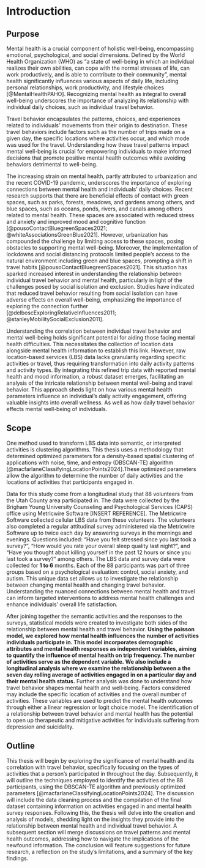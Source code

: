 # Introduction

## Purpose

Mental health is a crucial component of holistic well-being, encompassing emotional, psychological, and social dimensions. Defined by the World Health Organization (WHO) as “a state of well-being in which an individual realizes their own abilities, can cope with the normal stresses of life, can work productively, and is able to contribute to their community”, mental health significantly influences various aspects of daily life, including personal relationships, work productivity, and lifestyle choices [@MentalHealthPAHO]. Recognizing mental health as integral to overall well-being underscores the importance of analyzing its relationship with individual daily choices, such as individual travel behavior.

Travel behavior encapsulates the patterns, choices, and experiences related to individuals' movements from their origin to destination. These travel behaviors include factors such as the number of trips made on a given day, the specific locations where activities occur, and which mode was used for the travel. Understanding how these travel patterns impact mental well-being is crucial for empowering individuals to make informed decisions that promote positive mental health outcomes while avoiding behaviors detrimental to well-being.

The increasing strain on mental health, partly attributed to urbanization and the recent COVID-19 pandemic, underscores the importance of exploring connections between mental health and individuals' daily choices. Recent research supports that there are beneficial effects of contact with green spaces, such as parks, forests, meadows, and gardens among others, and blue spaces, such as oceans, ponds, rivers, and canals among others related to mental health. These spaces are associated with reduced stress and anxiety and improved mood and cognitive function [@pousoContactBluegreenSpaces2021; @whiteAssociationsGreenBlue2021]. However, urbanization has compounded the challenge by limiting access to these spaces, posing obstacles to supporting mental well-being. Moreover, the implementation of lockdowns and social distancing protocols limited people's access to the natural environment including green and blue spaces, prompting a shift in travel habits [@pousoContactBluegreenSpaces2021]. This situation has sparked increased interest in understanding the relationship between individual travel behavior and mental health, particularly in light of the challenges posed by social isolation and exclusion. Studies have indicated that reduced travel behavior resulting from social isolation can have adverse effects on overall well-being, emphasizing the importance of exploring the connection further [@delboscExploringRelativeInfluences2011; @stanleyMobilitySocialExclusion2011].

Understanding the correlation between individual travel behavior and mental well-being holds significant potential for aiding those facing mental health difficulties. This necessitates the collection of location data alongside mental health information to establish this link. However, raw location-based services (LBS) data lacks granularity regarding specific activities or travel, thus requiring transformation into daily activity patterns and activity types. By integrating this refined trip data with reported mental health and mood information, a robust dataset emerges, facilitating an analysis of the intricate relationship between mental well-being and travel behavior. This approach sheds light on how various mental health parameters influence an individual's daily activity engagement, offering valuable insights into overall wellness. As well as how daily travel behavior effects mental well-being of individuals.

## Scope

One method used to transform LBS data into semantic, or interpreted activities is clustering algorithms. This thesis uses a methodology that determined optimized parameters for a density-based spatial clustering of applications with noise, time, and entropy (DBSCAN-TE) algorithm [@macfarlaneClassifyingLocationPoints2024].These optimized parameters allow the algorithm to determine the number of daily activities and the locations of activities that participants engaged in.

Data for this study come from a longitudinal study that 88 volunteers from the Utah County area participated in. The data were collected by the Brigham Young University Counseling and Psychological Services (CAPS) office using Metricwire Software \[INSERT REFERENCE\]. The Metricwire Software collected cellular LBS data from these volunteers. The volunteers also completed a regular attitudinal survey administered via the Metricwire Software up to twice each day by answering surveys in the mornings and evenings. Questions included: “Have you felt stressed since you last took a survey?”, “How would you rate your overall sleep quality last night?”, and “Have you thought about killing yourself in the past 12 hours or since you last took a survey?” among others. The LBS data and survey data were collected for **1 to 6** months. Each of the 88 participants was part of three groups based on a psychological evaluation: control, social anxiety, and autism. This unique data set allows us to investigate the relationship between changing mental health and changing travel behavior. Understanding the nuanced connections between mental health and travel can inform targeted interventions to address mental health challenges and enhance individuals' overall life satisfaction.

After joining together the semantic activities and the responses to the surveys, statistical models were created to investigate both sides of the relationship between mental health and travel behavior. **Using the poisson model, we explored how mental health influences the number of activities individuals participate in. This model incorporates demographic attributes and mental health responses as independent variables, aiming to quantify the influence of mental health on trip frequency. The number of activities serve as the dependent variable.** **We also include a longitudinal analysis where we examine the relationship between a the seven day rolling average of activities engaged in on a particular day and their mental health status.** Further analysis was done to understand how travel behavior shapes mental health and well-being. Factors considered may include the specific location of activities and the overall number of activities. These variables are used to predict the mental health outcomes through either a linear regression or logit choice model. The identification of a relationship between travel behavior and mental health has the potential to open up therapeutic and mitigative activities for individuals suffering from depression and suicidality.

## Outline

This thesis will begin by exploring the significance of mental health and its correlation with travel behavior, specifically focusing on the types of activities that a person’s participated in throughout the day. Subsequently, it will outline the techniques employed to identify the activities of the 88 participants, using the DBSCAN-TE algorithm and previously optimized parameters [@macfarlaneClassifyingLocationPoints2024]. The discussion will include the data cleaning process and the compilation of the final dataset containing information on activities engaged in and mental health survey responses. Following this, the thesis will delve into the creation and analysis of models, shedding light on the insights they provide into the relationship between mental health and individual travel behavior. A subsequent section will merge discussions on travel patterns and mental health outcomes, addressing how to navigate the implications of the newfound information. The conclusion will feature suggestions for future research, a reflection on the study's limitations, and a summary of the key findings.
